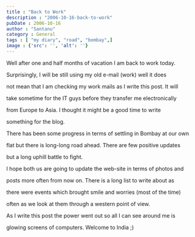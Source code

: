 ```yaml
---
title : "Back to Work"
description : "2006-10-16-back-to-work"
pubDate : 2006-10-16
author : "Santanu"
category : General
tags : [ "my diary", "road", "bombay",]
image : {'src': '', 'alt': ''}
---
```



Well after one and half months of vacation I am back to work today.

Surprisingly, I will be still using my old e-mail (work) well it does

not mean that I am checking my work mails as I write this post. It will

take sometime for the IT guys before they transfer me electronically

from Europe to Asia. I thought it might be a good time to write

something for the blog.



There has been some progress in terms of settling in Bombay at our own

flat but there is long-long road ahead. There are few positive updates

but a long uphill battle to fight.



I hope both us are going to update the web-site in terms of photos and

posts more often from now on. There is a long list to write about as

there were events which brought smile and worries (most of the time)

often as we look at them through a western point of view.



As I write this post the power went out so all I can see around me is

glowing screens of computers. Welcome to India ;)

